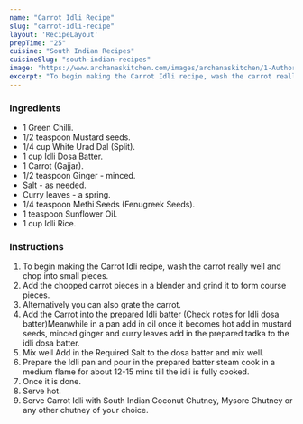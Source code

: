 ---
name: "Carrot Idli Recipe"
slug: "carrot-idli-recipe"
layout: 'RecipeLayout'
prepTime: "25"
cuisine: "South Indian Recipes"
cuisineSlug: "south-indian-recipes"
image: "https://www.archanaskitchen.com/images/archanaskitchen/1-Author/happytrioexplains-gmail.com/Carrot_Idli_Recipe_.jpg"
excerpt: "To begin making the Carrot Idli recipe, wash the carrot really well and chop into small pieces"
---

### Ingredients

- 1 Green Chilli.
- 1/2 teaspoon Mustard seeds.
- 1/4 cup White Urad Dal (Split).
- 1 cup Idli Dosa Batter.
- 1 Carrot (Gajjar).
- 1/2 teaspoon Ginger - minced.
- Salt - as needed.
- Curry leaves - a spring.
- 1/4 teaspoon Methi Seeds (Fenugreek Seeds).
- 1 teaspoon Sunflower Oil.
- 1 cup Idli Rice.

### Instructions

1. To begin making the Carrot Idli recipe, wash the carrot really well and chop into small pieces.
1. Add the chopped carrot pieces in a blender and grind it to form course pieces.
1. Alternatively you can also grate the carrot.
1. Add the Carrot into the prepared Idli batter (Check notes for Idli dosa batter)Meanwhile in a pan add in oil once it becomes hot add in mustard seeds, minced ginger and curry leaves add in the prepared tadka to the idli dosa batter.
1. Mix well Add in the Required Salt to the dosa batter and mix well.
1. Prepare the Idli pan and pour in the prepared batter steam cook in a medium flame for about 12-15 mins till the idli is fully cooked.
1. Once it is done.
1. Serve hot.
1. Serve Carrot Idli with South Indian Coconut Chutney, Mysore Chutney or any other chutney of your choice.
